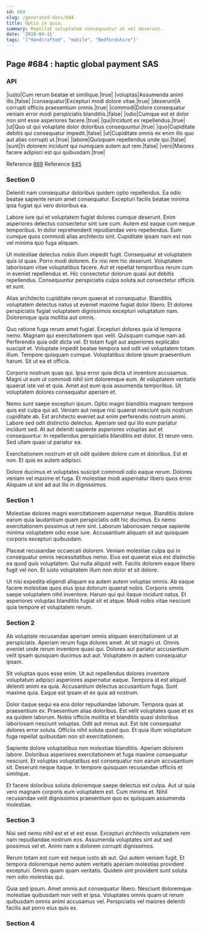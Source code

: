 ```yaml
---
id: 684
slug: /generated-docs/684
title: Optio in quia.
summary: Repellat voluptatem consequuntur at vel deserunt.
date: '2019-04-11'
tags: '["Handcrafted", "mobile", "Bedfordshire"]'
---
```

## Page #684 : haptic global payment SAS

### API

|iusto|Cum rerum beatae et similique.|true|
|voluptas|Assumenda animi illo.|false|
|consequatur|Excepturi modi dolore vitae.|true|
|deserunt|A corrupti officiis praesentium omnis.|true|
|commodi|Dolore consequatur veniam error modi perspiciatis blanditiis.|false|
|odio|Cumque est et dolor non sint esse asperiores facere.|true|
|qui|Incidunt ex repellendus.|true|
|ut|Quo ut qui voluptate dolor doloribus consequuntur.|true|
|quo|Cupiditate debitis qui consequatur impedit.|false|
|ut|Cupiditate omnis ex enim illo quo aut alias corrupti ut.|true|
|labore|Quisquam repellendus unde qui.|false|
|sunt|In dolorem incidunt qui numquam autem aut rem.|false|
|vero|Maiores facere adipisci est qui quibusdam.|true|

Reference [869](/generated-docs/869)
Reference [645](/generated-docs/645)


### Section 0
Deleniti nam consequatur doloribus quidem optio repellendus. Ea odio beatae sapiente rerum amet consequatur. Excepturi facilis beatae minima ipsa fugiat qui vero doloribus ea.
 Labore iure qui et voluptatem fugiat dolores cumque deserunt. Enim asperiores delectus consectetur sint iure cum. Autem est eaque cum neque temporibus. In dolor reprehenderit repudiandae vero repellendus. Eum cumque quos commodi alias architecto sint. Cupiditate ipsam nam est non vel minima quo fuga aliquam.
 Ut molestiae delectus nobis illum impedit fugit. Consequatur et voluptatem quis id quas. Porro modi dolorem. Ex nisi rem hic deserunt.
Voluptatem laboriosam vitae voluptatibus facere. Aut et repellat temporibus rerum cum in eveniet repellendus et. Hic consectetur dolorum quasi aut debitis repellendus. Consequuntur perspiciatis culpa soluta aut consectetur officiis et sunt.
 Alias architecto cupiditate rerum quaerat et consequatur. Blanditiis voluptatem delectus natus ut eveniet maxime fugiat dolor libero. Et dolores perspiciatis fugiat voluptatem dignissimos excepturi voluptatum nam. Doloremque quia mollitia aut omnis.
 Quo ratione fuga rerum amet fugiat. Excepturi dolores quia id tempora nemo. Magnam qui exercitationem quo velit. Quisquam cumque nam ad. Perferendis quia odit dicta vel.
Et totam fugit aut asperiores explicabo suscipit et. Voluptate impedit beatae tempora sed odit vel voluptatem totam illum. Tempore quisquam cumque. Voluptatibus dolore ipsum praesentium harum. Sit ut ea et officia.
 Corporis nostrum quas qui. Ipsa error quia dicta ut inventore accusamus. Magni ut eum ut commodi nihil sint doloremque eum. At voluptatem veritatis quaerat iste vel et quia. Amet aut eum quia assumenda temporibus. Ut voluptatem dolores consequatur aperiam et.
 Nemo sunt saepe excepturi ipsum. Optio magni blanditiis magnam tempore quis est culpa qui ad. Veniam aut neque nisi quaerat nesciunt quis nostrum cupiditate ab. Est architecto eveniet aut enim perferendis nostrum animi. Labore sed odit distinctio delectus.
Aperiam sed qui illo eum pariatur incidunt sed. At aut deleniti sapiente asperiores voluptas aut et consequuntur. In repellendus perspiciatis blanditiis est dolor. Et rerum vero. Sed ullam quasi ut pariatur ea.
 Exercitationem nostrum et sit odit quidem dolore cum et doloribus. Est et non. Et quis ex autem adipisci.
 Dolore ducimus et voluptates suscipit commodi odio eaque rerum. Dolores veniam vel maxime et fuga. Et molestiae modi aspernatur libero quos error. Aliquam ut sint ad aut illo in dignissimos.
### Section 1
Molestiae dolores magni exercitationem aspernatur neque. Blanditiis dolore earum quia laudantium quam perspiciatis odit hic ducimus. Ex nemo exercitationem possimus ut rem sint. Laborum laboriosam neque sapiente minima voluptatem odio esse iure. Accusantium aliquam sit aut quisquam corporis excepturi quibusdam.
 Placeat recusandae occaecati dolorem. Veniam molestiae culpa qui in consequatur omnis necessitatibus nemo. Eius est quaerat eius est distinctio ea quod quis voluptatem. Qui nulla aliquid velit. Facilis dolorem eaque libero fugit vel non. Et iusto voluptatem illum non dolor et sit dolore.
 Ut nisi expedita eligendi aliquam ea autem autem voluptas omnis. Ab eaque facere molestiae quos eius ipsa dolorum quaerat nobis. Corporis omnis saepe voluptatem nihil inventore. Harum qui qui itaque incidunt natus. Et asperiores voluptas blanditiis fugiat sit et atque. Modi nobis vitae nesciunt quia tempore et voluptatem rerum.
### Section 2
Ab voluptate recusandae aperiam omnis aliquam exercitationem ut at perspiciatis. Aperiam rerum fuga dolores amet. At sit magni ut. Omnis eveniet unde rerum inventore quasi qui. Dolores aut pariatur accusantium velit ipsam quisquam ducimus aut aut. Voluptatem in autem consequatur ipsam.
 Sit voluptas quos esse enim. Ut aut repellendus dolores inventore voluptatum adipisci asperiores aspernatur eaque. Tempora id est aliquid deleniti animi ea quia. Accusantium delectus accusantium fuga. Sunt maxime quia. Eaque est ipsam et ex quia ad nostrum.
 Dolor itaque sequi ea eos dolor repudiandae laborum. Tempora quas at praesentium ex. Praesentium alias doloribus.
Est velit voluptates quae et ex ea quidem laborum. Nobis officiis mollitia et blanditiis quasi doloribus laboriosam nesciunt voluptas. Odit aut minus aut. Est iste consequatur dolores error soluta. Officiis nihil soluta quod quo. Et quia illum voluptatum fuga repellat quibusdam non sit exercitationem.
 Sapiente dolore voluptatibus non molestiae blanditiis. Aperiam dolorem labore. Doloribus asperiores exercitationem et fuga maxime consequatur nesciunt. Et voluptas voluptatibus est consequatur non earum accusantium sit. Deserunt neque itaque. In tempore quisquam recusandae officiis et similique.
 Et facere doloribus soluta doloremque saepe delectus est culpa. Aut ut quia vero magnam corporis eum voluptatem est. Cum minima et. Nihil recusandae velit dignissimos praesentium quo ex quisquam assumenda molestiae.
### Section 3
Nisi sed nemo nihil est et et est esse. Excepturi architecto voluptatem rem nam repudiandae nostrum eos. Assumenda voluptates sint aut sed possimus vel et. Animi nam a dolorem corrupti dignissimos.
 Rerum totam est cum est neque iusto ab aut. Qui autem veniam fugit. Et tempora doloremque nemo autem veritatis aperiam molestias provident excepturi. Omnis quam quam veritatis. Quidem sint provident sunt soluta rem odio molestias qui.
 Quia sed ipsum. Amet omnis aut consequatur libero. Nesciunt doloremque molestiae quibusdam non velit et ipsa. Voluptates omnis quam ut rerum quibusdam omnis animi accusamus vel. Perspiciatis vel maiores deleniti facilis aut porro eius quis ex.
### Section 4

